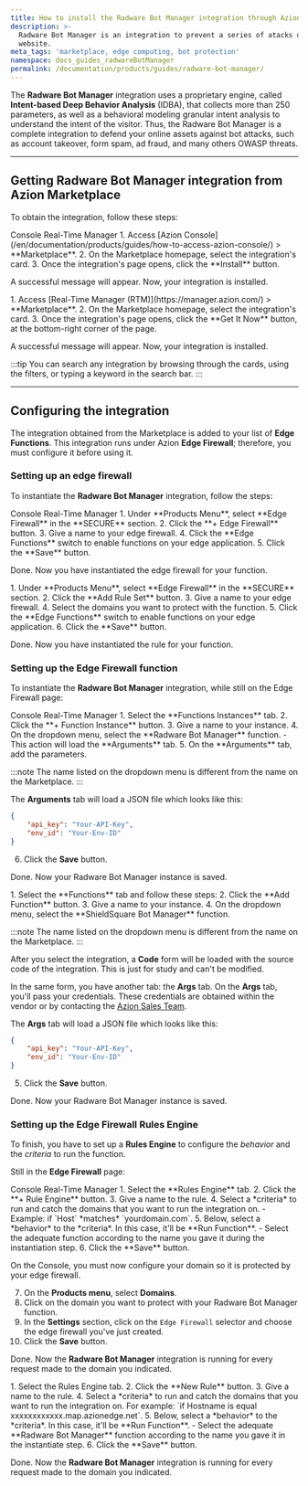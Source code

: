 ```yaml
---
title: How to install the Radware Bot Manager integration through Azion Marketplace
description: >-
  Radware Bot Manager is an integration to prevent a series of atacks on your
  website.
meta_tags: 'marketplace, edge computing, bot protection'
namespace: docs_guides_radwareBotManager
permalink: /documentation/products/guides/radware-bot-manager/
---
```



<InterfaceNote />

The **Radware Bot Manager** integration uses a proprietary engine, called **Intent-based Deep Behavior Analysis** (IDBA), that collects more than 250 parameters, as well as a behavioral modeling granular intent analysis to understand the intent of the visitor. Thus, the Radware Bot Manager is a complete integration to defend your online assets against bot attacks, such as account takeover, form spam, ad fraud, and many others OWASP threats.

---

## Getting Radware Bot Manager integration from Azion Marketplace

To obtain the integration, follow these steps:

<Tabs client:visible>
    <Fragment slot="tab.console">Console</Fragment>
    <Fragment slot="tab.rtm">Real-Time Manager</Fragment>

<Fragment slot="panel.console">
1. Access [Azion Console](/en/documentation/products/guides/how-to-access-azion-console/) > **Marketplace**.
2. On the Marketplace homepage, select the integration's card.
3. Once the integration's page opens, click the **Install** button.

A successful message will appear. Now, your integration is installed.
</Fragment>

<Fragment slot="panel.rtm">
1. Access [Real-Time Manager (RTM)](https://manager.azion.com/) > **Marketplace**.
2. On the Marketplace homepage, select the integration's card.
3. Once the integration's page opens, click the **Get It Now** button, at the bottom-right corner of the page.

A successful message will appear. Now, your integration is installed.
</Fragment>

</Tabs>

:::tip
You can search any integration by browsing through the cards, using the filters, or typing a keyword in the search bar.
:::

---

## Configuring the integration

The integration obtained from the Marketplace is added to your list of **Edge Functions**. This integration runs under Azion **Edge Firewall**; therefore, you must configure it before using it.

### Setting up an edge firewall

To instantiate the **Radware Bot Manager** integration, follow the steps:

<Tabs client:visible>
    <Fragment slot="tab.console">Console</Fragment>
    <Fragment slot="tab.rtm">Real-Time Manager</Fragment>

<Fragment slot="panel.console">
1. Under **Products Menu**, select **Edge Firewall** in the **SECURE** section.
2. Click the **+ Edge Firewall** button.
3. Give a name to your edge firewall.
4. Click the **Edge Functions** switch to enable functions on your edge application.
5. Click the **Save** button.

Done. Now you have instantiated the edge firewall for your function.
</Fragment>

<Fragment slot="panel.rtm">
1. Under **Products Menu**, select **Edge Firewall** in the **SECURE** section.
2. Click the **Add Rule Set** button.
3. Give a name to your edge firewall.
4. Select the domains you want to protect with the function.
5. Click the **Edge Functions** switch to enable functions on your edge application.
6. Click the **Save** button.

Done. Now you have instantiated the rule for your function.
</Fragment>

</Tabs>

### Setting up the Edge Firewall function 

To instantiate the **Radware Bot Manager** integration, while still on the Edge Firewall page:

<Tabs client:visible>
    <Fragment slot="tab.console">Console</Fragment>
    <Fragment slot="tab.rtm">Real-Time Manager</Fragment>

<Fragment slot="panel.console">
1. Select the **Functions Instances** tab.
2. Click the **+ Function Instance** button.
3. Give a name to your instance.
4. On the dropdown menu, select the **Radware Bot Manager** function.
  - This action will load the **Arguments** tab.
5. On the **Arguments** tab, add the parameters.

:::note
The name listed on the dropdown menu is different from the name on the Marketplace.
:::

The **Arguments** tab will load a JSON file which looks like this:

```json
{
    "api_key": "Your-API-Key",
    "env_id": "Your-Env-ID"
}
```

6. Click the **Save** button.

Done. Now your Radware Bot Manager instance is saved.
</Fragment>

<Fragment slot="panel.rtm">
1. Select the **Functions** tab and follow these steps:
2. Click the **Add Function** button.
3. Give a name to your instance.
4. On the dropdown menu, select the **ShieldSquare Bot Manager** function.

:::note
The name listed on the dropdown menu is different from the name on the Marketplace.
:::

After you select the integration, a **Code** form will be loaded with the source code of the integration. This is just for study and can't be modified. 

In the same form, you have another tab: the **Args** tab. On the **Args** tab, you'll pass your credentials. These credentials are obtained within the vendor or by contacting the [Azion Sales Team](https://www.azion.com/en/contact-sales/).

The **Args** tab will load a JSON file which looks like this:

```json
{
    "api_key": "Your-API-Key",
    "env_id": "Your-Env-ID"
}
```

5. Click the **Save** button.

Done. Now your Radware Bot Manager instance is saved.
</Fragment>

</Tabs>

### Setting up the Edge Firewall Rules Engine

To finish, you have to set up a **Rules Engine** to configure the *behavior* and the *criteria* to run the function.

Still in the **Edge Firewall** page:

<Tabs client:visible>
    <Fragment slot="tab.console">Console</Fragment>
    <Fragment slot="tab.rtm">Real-Time Manager</Fragment>

<Fragment slot="panel.console">
1. Select the **Rules Engine** tab.
2. Click the **+ Rule Engine** button.
3. Give a name to the rule.
4. Select a *criteria* to run and catch the domains that you want to run the integration on.
  - Example: if `Host` *matches* `yourdomain.com`.
5. Below, select a *behavior* to the *criteria*. In this case, it'll be **Run Function**. 
    - Select the adequate function according to the name you gave it during the instantiation step.
6. Click the **Save** button.

On the Console, you must now configure your domain so it is protected by your edge firewall.

7. On the **Products menu**, select **Domains**.
8. Click on the domain you want to protect with your Radware Bot Manager function.
9. In the **Settings** section, click on the `Edge Firewall` selector and choose the edge firewall you've just created.
10. Click the **Save** button.

Done. Now the **Radware Bot Manager** integration is running for every request made to the domain you indicated.
</Fragment>

<Fragment slot="panel.rtm">
1. Select the Rules Engine tab.
2. Click the **New Rule** button.
3. Give a name to the rule.
4. Select a *criteria* to run and catch the domains that you want to run the integration on. For example: `if Hostname is equal xxxxxxxxxxxx.map.azionedge.net`.
5. Below, select a *behavior* to the *criteria*. In this case, it'll be **Run Function**. 
    - Select the adequate **Radware Bot Manager** function according to the name you gave it in the instantiate step.
6. Click the **Save** button.

Done. Now the **Radware Bot Manager** integration is running for every request made to the domain you indicated.
</Fragment>

</Tabs>
